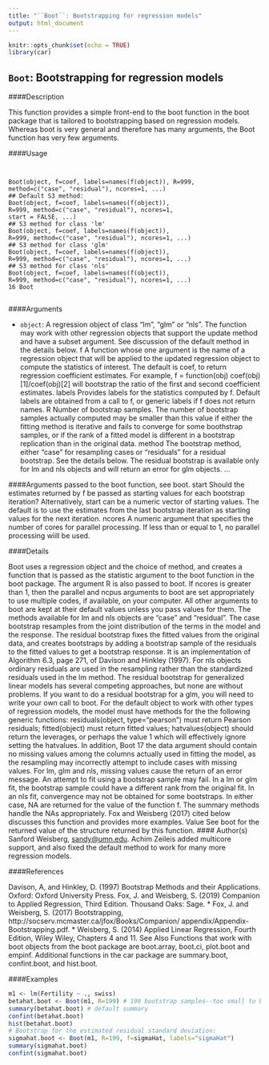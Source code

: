 ---
title: "``Boot``: Bootstrapping for regression models"
output: html_document
---

```{r setup, include=FALSE}
knitr::opts_chunk$set(echo = TRUE)
library(car)
```


## ``Boot``: Bootstrapping for regression models

####Description

This function provides a simple front-end to the boot function in the boot package that is tailored
to bootstrapping based on regression models. Whereas boot is very general and therefore has many
arguments, the Boot function has very few arguments.

####Usage
<pre><code>

Boot(object, f=coef, labels=names(f(object)), R=999,
method=c("case", "residual"), ncores=1, ...)
## Default S3 method:
Boot(object, f=coef, labels=names(f(object)),
R=999, method=c("case", "residual"), ncores=1,
start = FALSE, ...)
## S3 method for class 'lm'
Boot(object, f=coef, labels=names(f(object)),
R=999, method=c("case", "residual"), ncores=1, ...)
## S3 method for class 'glm'
Boot(object, f=coef, labels=names(f(object)),
R=999, method=c("case", "residual"), ncores=1, ...)
## S3 method for class 'nls'
Boot(object, f=coef, labels=names(f(object)),
R=999, method=c("case", "residual"), ncores=1, ...)
16 Boot

</code></pre>

####Arguments

* `` object ``:   A regression object of class "lm", "glm" or "nls". The function may work with
other regression objects that support the update method and have a subset
argument. See discussion of the default method in the details below.
f A function whose one argument is the name of a regression object that will be
applied to the updated regression object to compute the statistics of interest.
The default is coef, to return regression coefficient estimates. For example,
f = function(obj) coef(obj)[1]/coef(obj)[2] will bootstrap the ratio of
the first and second coefficient estimates.
labels Provides labels for the statistics computed by f. Default labels are obtained from
a call to f, or generic labels if f does not return names.
R Number of bootstrap samples. The number of bootstrap samples actually computed
may be smaller than this value if either the fitting method is iterative and
fails to converge for some boothstrap samples, or if the rank of a fitted model is
different in a bootstrap replication than in the original data.
method The bootstrap method, either “case” for resampling cases or “residuals” for a
residual bootstrap. See the details below. The residual bootstrap is available
only for lm and nls objects and will return an error for glm objects.
... 
</code></pre>

####Arguments
 passed to the boot function, see boot.
start Should the estimates returned by f be passed as starting values for each bootstrap
iteration? Alternatively, start can be a numeric vector of starting values. The
default is to use the estimates from the last bootstrap iteration as starting values
for the next iteration.
ncores A numeric argument that specifies the number of cores for parallel processing.
If less than or equal to 1, no parallel processing wiill be used.

####Details

Boot uses a regression object and the choice of method, and creates a function that is passed as
the statistic argument to the boot function in the boot package. The argument R is also passed
to boot. If ncores is greater than 1, then the parallel and ncpus arguments to boot are set
appropriately to use multiple codes, if available, on your computer. All other arguments to boot are
kept at their default values unless you pass values for them.
The methods available for lm and nls objects are “case” and “residual”. The case bootstrap resamples
from the joint distribution of the terms in the model and the response. The residual bootstrap
fixes the fitted values from the original data, and creates bootstraps by adding a bootstrap sample of
the residuals to the fitted values to get a bootstrap response. It is an implementation of Algorithm
6.3, page 271, of Davison and Hinkley (1997). For nls objects ordinary residuals are used in the
resampling rather than the standardized residuals used in the lm method. The residual bootstrap for
generalized linear models has several competing approaches, but none are without problems. If you
want to do a residual bootstrap for a glm, you will need to write your own call to boot.
For the default object to work with other types of regression models, the model must have methods
for the the following generic functions: residuals(object, type="pearson") must return
Pearson residuals; fitted(object) must return fitted values; hatvalues(object) should return
the leverages, or perhaps the value 1 which will effectively ignore setting the hatvalues. In addition,
Boot 17
the data argument should contain no missing values among the columns actually used in fitting the
model, as the resampling may incorrectly attempt to include cases with missing values. For lm, glm
and nls, missing values cause the return of an error message.
An attempt to fit using a bootstrap sample may fail. In a lm or glm fit, the bootstrap sample could
have a different rank from the original fit. In an nls fit, convergence may not be obtained for some
bootstraps. In either case, NA are returned for the value of the function f. The summary methods
handle the NAs appropriately.
Fox and Weisberg (2017) cited below discusses this function and provides more examples.
Value
See boot for the returned value of the structure returned by this function.
#### Author(s)
Sanford Weisberg, <sandy@umn.edu>. Achim Zeileis added multicore support, and also fixed the
default method to work for many more regression models.

####References

Davison, A, and Hinkley, D. (1997) Bootstrap Methods and their Applications. Oxford: Oxford
University Press.
Fox, J. and Weisberg, S. (2019) Companion to Applied Regression, Third Edition. Thousand Oaks:
Sage.
* Fox, J. and Weisberg, S. (2017) Bootstrapping, http://socserv.mcmaster.ca/jfox/Books/Companion/
appendix/Appendix-Bootstrapping.pdf.
* Weisberg, S. (2014) Applied Linear Regression, Fourth Edition, Wiley Wiley, Chapters 4 and 11.
See Also
Functions that work with boot objects from the boot package are boot.array, boot.ci, plot.boot
and empinf. Additional functions in the car package are summary.boot, confint.boot, and
hist.boot.

####Examples

```{r}

m1 <- lm(Fertility ~ ., swiss)
betahat.boot <- Boot(m1, R=199) # 199 bootstrap samples--too small to be useful
summary(betahat.boot) # default summary
confint(betahat.boot)
hist(betahat.boot)
# Bootstrap for the estimated residual standard deviation:
sigmahat.boot <- Boot(m1, R=199, f=sigmaHat, labels="sigmaHat")
summary(sigmahat.boot)
confint(sigmahat.boot)
```

